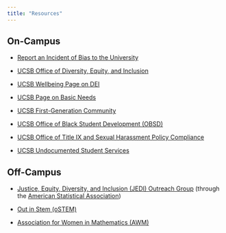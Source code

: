 ```yaml
---
title: "Resources"
---
```


## On-Campus

-   <a href="https://studentlife.sa.ucsb.edu/equity-inclusion/bias" target="_blank">Report an Incident of Bias to the University</a>

-   <a href="https://diversity.ucsb.edu/" target="_blank">UCSB Office of Diversity, Equity, and Inclusion</a>

-   <a href="https://wellbeing.ucsb.edu/dei-departments" target="_blank">UCSB Wellbeing Page on DEI</a>

-   <a href="https://basicneeds.ucsb.edu/" target="_blank">UCSB Page on Basic Needs</a> 

-   <a href="https://firstgen.ucsb.edu/" target="_blank">UCSB First-Generation Community</a>

-   <a href="https://obsd.sa.ucsb.edu/" target="_blank">UCSB Office of Black Student Development (OBSD)</a>

-   <a href="https://titleix.ucsb.edu/" target="_blank">UCSB Office of Title IX and Sexual Harassment Policy Compliance</a>

-   <a href="http://uss.sa.ucsb.edu/" target="_blank">UCSB Undocumented Student Services</a>

## Off-Campus

-   <a href="https://datascijedi.org/" target="_blank">Justice, Equity, Diversity, and Inclusion (JEDI) Outreach Group</a> (through the <a href="https://www.amstat.org/" target="_blank">American Statistical Association</a>)

-   <a href="https://ostem.org/" target="_blank">Out in Stem (oSTEM)</a>

-   <a href="https://awm-math.org/" target="_blank">Association for Women in Mathematics (AWM)</a>
